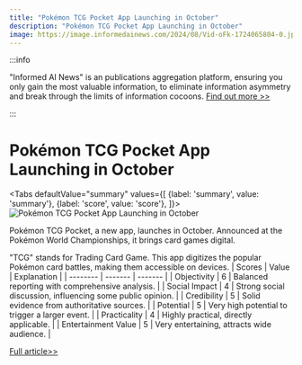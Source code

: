 ```yaml
---
title: "Pokémon TCG Pocket App Launching in October"
description: "Pokémon TCG Pocket App Launching in October"
image: https://image.informedainews.com/2024/08/Vid-oFk-1724065804-0.jpg
---
```



:::info

"Informed AI News" is an publications aggregation platform, ensuring you only gain the most valuable information, to eliminate information asymmetry and break through the limits of information cocoons.  [Find out more >>](/)

:::

# Pokémon TCG Pocket App Launching in October


<Tabs
	defaultValue="summary"
	values={[
	{label: 'summary', value: 'summary'},
	{label: 'score', value: 'score'},
]}>
<TabItem value="summary">
<img
  src="https://image.informedainews.com/2024/08/Vid-oFk-1724065804-0.jpg"
  alt="Pokémon TCG Pocket App Launching in October"
/>



Pokémon TCG Pocket, a new app, launches in October.
Announced at the Pokémon World Championships, it brings card games digital.

"TCG" stands for Trading Card Game. This app digitizes the popular Pokémon card battles, making them accessible on devices.
</TabItem>
<TabItem value="score">
	| Scores     | Value   | Explanation |
	| -------- | ------- | ------- |
	| Objectivity  | 6    | Balanced reporting with comprehensive analysis.    |
	| Social Impact | 4     | Strong social discussion, influencing some public opinion.    |
	| Credibility    | 5    | Solid evidence from authoritative sources.    |
	| Potential    | 5    | Very high potential to trigger a larger event.    |
	| Practicality    | 4    | Highly practical, directly applicable.    |
	| Entertainment Value    | 5    | Very entertaining, attracts wide audience.    |
</TabItem>
</Tabs>

[Full article>>](https://www.ign.com/articles/pokemon-tcg-pocket-release-date-set-for-october)
